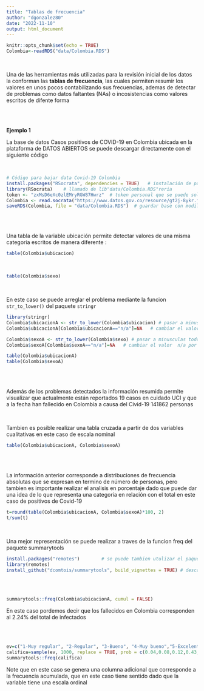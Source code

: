 ```yaml
---
title: "Tablas de frecuencia"
author: "dgonzalez80"
date: "2022-11-10"
output: html_document
---
```


```r
knitr::opts_chunk$set(echo = TRUE)
Colombia<-readRDS("data/Colombia.RDS")
```

</br>

Una de las herramientas más utilizadas para la revisión inicial de los datos la conforman las **tablas de frecuencia**, las cuales permiten resumir los valores en unos pocos contabilizando sus frecuencias, ademas de detectar de problemas como datos faltantes (NAs) o incosistencias como valores escritos de difente forma 

</br></br>

**Ejemplo 1**


La base de datos Casos positivos de COVID-19 en Colombia ubicada en la plataforma de DATOS ABIERTOS se puede descargar directamente con el siguiente código  

</br>

```r
# Código para bajar data Covid-19 Colombia
install.packages("RSocrata", dependencies = TRUE)   # instalación de paquete RSocrata
library(RSocrata)    # llamado de lib"data/Colombia.RDS"reria
token <- "zxMsD6eXc0zlEMryRGW87Hwrz"  # token personal que se puede solicitar en la página
Colombia <- read.socrata("https://www.datos.gov.co/resource/gt2j-8ykr.json", app_token = token) # lectura 
saveRDS(Colombia, file = "data/Colombia.RDS")  # guardar base con modificaciones
```

</br></br>

Una tabla de la variable ubicación permite detectar valores de una misma categoria escritos de manera diferente :

```r
table(Colombia$ubicacion)
```

</br>

```r
table(Colombia$sexo)
```

</br>

En este caso se puede arreglar el problema mediante la funcion `str_to_lower()` del paquete `stringr` 

```r
library(stringr)
Colombia$ubicacionA <- str_to_lower(Colombia$ubicacion) # pasar a minusculas todos valores 
Colombia$ubicacionA[Colombia$ubicacionA=="n/a"]=NA   # cambiar el valor  n/a por NA - valores faltantes

Colombia$sexoA <- str_to_lower(Colombia$sexo) # pasar a minusculas todos valores 
Colombia$sexoA[Colombia$sexoA=="n/a"]=NA   # cambiar el valor  n/a por NA - valores faltantes

table(Colombia$ubicacionA)
table(Colombia$sexoA)

```
</br></br>

Además de los problemas detectados la información resumida permite visualizar que actualmente están reportados 19 casos en cuidado UCI y que a la fecha han fallecido en Colombia a causa del Civid-19 141862 personas

</br>

Tambien es posible realizar una tabla cruzada a partir de dos variables cualitativas en este caso de escala nominal

```r
table(Colombia$ubicacionA, Colombia$sexoA)
```

</br></br>


La información anterior corresponde a distribuciones de frecuencia absolutas que se expresan en termino de número de personas, pero tambien es importante realizar el analisis en porcentaje dado que puede dar una idea de lo que representa una categoria en relación con el total en este caso  de positivos de Covid-19



```r
t=round(table(Colombia$ubicacionA, Colombia$sexoA)*100, 2)
t/sum(t)
```

</br>


Una mejor representación se puede realizar a traves de la funcion freq del  paquete summarytools


```r
install.packages("remotes")        # se puede tambien utulizar el paquete devtools
library(remotes)
install_github("dcomtois/summarytools", build_vignettes = TRUE) # descarga paquete summarytools
```


</br></br>

```r
summarytools::freq(Colombia$ubicacionA, cumul = FALSE)
```

En este caso pordemos decir que los fallecidos en Colombia corresponden al  2.24% del total de infectados

</br></br>

```r
ev=c("1-Muy regular", "2-Regular", "3-Bueno", "4-Muy bueno","5-Excelente")
califica=sample(ev, 1000, replace = TRUE, prob = c(0.04,0.08,0.12,0.43,0.32))
summarytools::freq(califica)
```


Note que en este caso se genera una columna adicional que corresponde a la frecuencia acumulada, que en este caso tiene sentido dado que la variable tiene una escala ordinal











